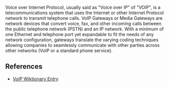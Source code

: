 Voice over Internet Protocol, usually said as "Voice over IP" of "VOIP", is a telecommunications system that uses the Internet or other Internet Protocol network to transmit telephone calls. VoIP Gateways or Media Gateways are network devices that convert voice, fax, and other incoming calls between the public telephone network (PSTN) and an IP network. With a minimum of one Ethernet and telephone port yet expandable to fit the needs of any network configuration, gateways translate the varying coding techniques allowing companies to seamlessly communicate with other parties across other networks (VoIP or a standard phone service).

== References ==

*[http://en.wiktionary.org/wiki/VoIP VoIP Wiktionary Entry]
